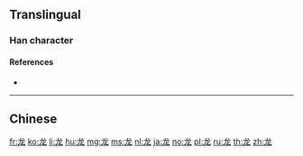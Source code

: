 {{also|龍|竜}}
==Translingual==
{{stroke order}}
{{Han simplified forms|龍|竜|龙}}

===Han character===
{{Han char|rn=212|rad=龙|as=00|sn=5|four=|canj=IKP}}

====References====
* {{Han ref|kx=1537.251|hdz=74804.010|uh=9F99|ud=40857}}

----

==Chinese==
{{zh-see|龍}}

[[fr:龙]]
[[ko:龙]]
[[li:龙]]
[[hu:龙]]
[[mg:龙]]
[[ms:龙]]
[[nl:龙]]
[[ja:龙]]
[[no:龙]]
[[pl:龙]]
[[ru:龙]]
[[th:龙]]
[[zh:龙]]